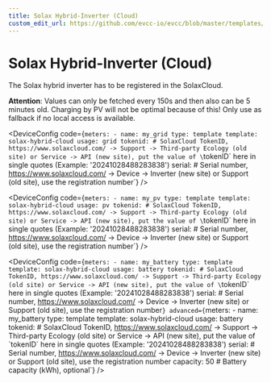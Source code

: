 ```yaml
---
title: Solax Hybrid-Inverter (Cloud)
custom_edit_url: https://github.com/evcc-io/evcc/blob/master/templates/definition/meter/solax-hybrid-cloud.yaml
---
```



# Solax Hybrid-Inverter (Cloud)

<DeviceFeatures features="" />

The Solax hybrid inverter has to be registered in the SolaxCloud.

**Attention**: Values can only be fetched every 150s and then also can be 5 minutes old. Charging by PV will not be optimal because of this! Only use as fallback if no local access is available.


<Tabs>
<TabItem value="grid" label="Grid" default>

<DeviceConfig code={`meters:
    - name: my_grid
      type: template
      template: solax-hybrid-cloud
      usage: grid
      tokenid: # SolaxCloud TokenID, https://www.solaxcloud.com/ -> Support -> Third-party Ecology (old site) or Service -> API (new site), put the value of \`tokenID\` here in single quotes (Example: '20241028488283838')
      serial: # Serial number, https://www.solaxcloud.com/ -> Device -> Inverter (new site) or Support (old site), use the registration number`}  />

</TabItem>
<TabItem value="pv" label="PV">

<DeviceConfig code={`meters:
    - name: my_pv
      type: template
      template: solax-hybrid-cloud
      usage: pv
      tokenid: # SolaxCloud TokenID, https://www.solaxcloud.com/ -> Support -> Third-party Ecology (old site) or Service -> API (new site), put the value of \`tokenID\` here in single quotes (Example: '20241028488283838')
      serial: # Serial number, https://www.solaxcloud.com/ -> Device -> Inverter (new site) or Support (old site), use the registration number`}  />

</TabItem>
<TabItem value="battery" label="Battery">

<DeviceConfig code={`meters:
    - name: my_battery
      type: template
      template: solax-hybrid-cloud
      usage: battery
      tokenid: # SolaxCloud TokenID, https://www.solaxcloud.com/ -> Support -> Third-party Ecology (old site) or Service -> API (new site), put the value of \`tokenID\` here in single quotes (Example: '20241028488283838')
      serial: # Serial number, https://www.solaxcloud.com/ -> Device -> Inverter (new site) or Support (old site), use the registration number`} advanced={`meters:
    - name: my_battery
      type: template
      template: solax-hybrid-cloud
      usage: battery
      tokenid: # SolaxCloud TokenID, https://www.solaxcloud.com/ -> Support -> Third-party Ecology (old site) or Service -> API (new site), put the value of \`tokenID\` here in single quotes (Example: '20241028488283838')
      serial: # Serial number, https://www.solaxcloud.com/ -> Device -> Inverter (new site) or Support (old site), use the registration number
      capacity: 50 # Battery capacity (kWh), optional`} />

</TabItem>
</Tabs>

